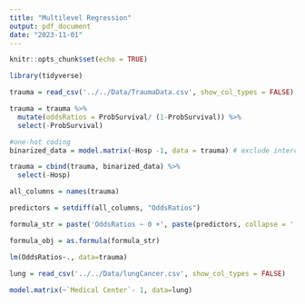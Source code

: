 ---
title: "Multilevel Regression"
output: pdf_document
date: "2023-11-01"
---

```{r setup, include=FALSE}
knitr::opts_chunk$set(echo = TRUE)
```



```{r upload, warning=FALSE, message=FALSE}
library(tidyverse)

trauma = read_csv('../../Data/TraumaData.csv', show_col_types = FALSE)

```

```{r}
trauma = trauma %>% 
  mutate(oddsRatios = ProbSurvival/ (1-ProbSurvival)) %>% 
  select(-ProbSurvival)

#one-hot coding
binarized_data = model.matrix(~Hosp -1, data = trauma) # exclude intercept using -1 or first column
```


```{r}
trauma = cbind(trauma, binarized_data) %>% 
  select(-Hosp)

all_columns = names(trauma)

predictors = setdiff(all_columns, "OddsRatios")

formula_str = paste('OddsRatios ~ 0 +', paste(predictors, collapse = ' + '))

formula_obj = as.formula(formula_str)

lm(OddsRatios~., data=trauma)
```


```{r q3, warning=FALSE, message=FALSE}
lung = read_csv('../../Data/lungCancer.csv', show_col_types = FALSE)
  
model.matrix(~`Medical Center`- 1, data=lung)
```